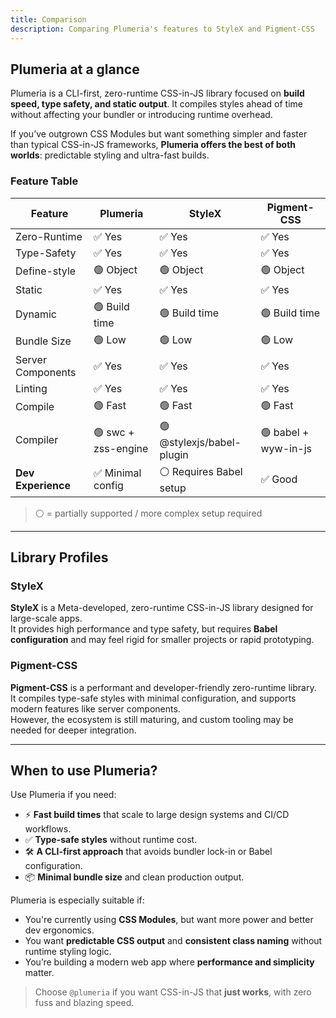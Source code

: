 ```yaml
---
title: Comparison
description: Comparing Plumeria's features to StyleX and Pigment-CSS
---
```


## Plumeria at a glance

Plumeria is a CLI-first, zero-runtime CSS-in-JS library focused on **build speed, type safety, and static output**. It compiles styles ahead of time without affecting your bundler or introducing runtime overhead.

If you’ve outgrown CSS Modules but want something simpler and faster than typical CSS-in-JS frameworks, **Plumeria offers the best of both worlds**: predictable styling and ultra-fast builds.


### Feature Table

| Feature           | Plumeria            | StyleX                    | Pigment-CSS          |
| ----------------- | ------------------- | ------------------------- | -------------------- |
| Zero-Runtime      | ✅ Yes              | ✅ Yes                    | ✅ Yes               |
| Type-Safety       | ✅ Yes              | ✅ Yes                    | ✅ Yes               |
| Define-style      | 🟢 Object           | 🟢 Object                 | 🟢 Object            |
| Static            | ✅ Yes              | ✅ Yes                    | ✅ Yes               |
| Dynamic           | 🟢 Build time       | 🟢 Build time             | 🟢 Build time        |
| Bundle Size       | 🟢 Low              | 🟢 Low                    | 🟢 Low               |
| Server Components | ✅ Yes              | ✅ Yes                    | ✅ Yes               |
| Linting           | ✅ Yes              | ✅ Yes                    | ✅ Yes               |
| Compile           | 🟢 Fast             | 🟢 Fast                   | 🟢 Fast              |
| Compiler          | 🟢 swc + zss-engine | 🟢 @stylexjs/babel-plugin | 🟢 babel + wyw-in-js |
| **Dev Experience**  | ✅ Minimal config     | ⚪ Requires Babel setup     | ✅ Good               |

> ⚪ = partially supported / more complex setup required

---

## Library Profiles

### StyleX

**StyleX** is a Meta-developed, zero-runtime CSS-in-JS library designed for large-scale apps.  
It provides high performance and type safety, but requires **Babel configuration** and may feel rigid for smaller projects or rapid prototyping.

### Pigment-CSS

**Pigment-CSS** is a performant and developer-friendly zero-runtime library.  
It compiles type-safe styles with minimal configuration, and supports modern features like server components.  
However, the ecosystem is still maturing, and custom tooling may be needed for deeper integration.

---

## When to use Plumeria?

Use Plumeria if you need:

- ⚡ **Fast build times** that scale to large design systems and CI/CD workflows.
- ✅ **Type-safe styles** without runtime cost.
- 🛠️ **A CLI-first approach** that avoids bundler lock-in or Babel configuration.
- 📦 **Minimal bundle size** and clean production output.

Plumeria is especially suitable if:

- You're currently using **CSS Modules**, but want more power and better dev ergonomics.
- You want **predictable CSS output** and **consistent class naming** without runtime styling logic.
- You’re building a modern web app where **performance and simplicity** matter.

> Choose `@plumeria` if you want CSS-in-JS that **just works**, with zero fuss and blazing speed.